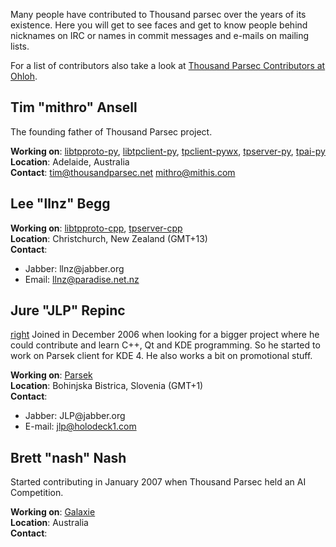 Many people have contributed to Thousand parsec over the years of its existence. Here you will get to see faces and get to know people behind nicknames on IRC or names in commit messages and e-mails on mailing lists.

For a list of contributors also take a look at [http://www.ohloh.net/projects/3679/contributors Thousand Parsec Contributors at Ohloh].

== Tim "mithro" Ansell ==
The founding father of Thousand Parsec project.

'''Working on''': [[libtpproto-py]], [[libtpclient-py]], [[tpclient-pywx]], [[tpserver-py]], [[tpai-py]]<br />
'''Location''': Adelaide, Australia<br />
'''Contact''': [mailto:tim@thousandparsec.net tim@thousandparsec.net] [mailto:mithro@mithis.com mithro@mithis.com]

== Lee "llnz" Begg ==
'''Working on''': [[libtpproto-cpp]], [[tpserver-cpp]]<br />
'''Location''': Christchurch, New Zealand (GMT+13)<br />
'''Contact''':
* Jabber: llnz@jabber.org
* Email: [mailto:llnz@paradise.net.nz llnz@paradise.net.nz]

== Jure "JLP" Repinc ==
[[images/JLP.jpg|right]]
Joined in December 2006 when looking for a bigger project where he could contribute and learn C++, Qt and KDE programming. So he started to work on Parsek client for KDE 4. He also works a bit on promotional stuff.

'''Working on''': [[Parsek]]<br />
'''Location''': Bohinjska Bistrica, Slovenia (GMT+1)<br />
'''Contact''':
* Jabber: JLP@jabber.org
* E-mail: [mailto:jlp@holodeck1.com jlp@holodeck1.com]

== Brett "nash" Nash ==
Started contributing in January 2007 when Thousand Parsec held an AI Competition.

'''Working on''': [[Galaxie]]<br />
'''Location''': Australia<br />
'''Contact''':